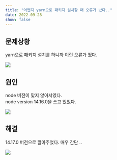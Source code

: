 ```yaml
---
title: "어쩐지 yarn으로 패키지 설치할 때 오류가 났다.."
date: 2022-09-28
show: false
---
```


## 문제상황

yarn으로 패키지 설치를 하니까 이런 오류가 떴다.

![](https://velog.velcdn.com/images/nsunny0908/post/f8a5c6cc-ebe5-42b2-9e2b-7050b5ddb2fe/image.png)

## 원인

node 버전이 맞지 않아서였다.  
node version 14.16.0을 쓰고 있었다.

![](https://velog.velcdn.com/images/nsunny0908/post/fe4687cb-46a8-48be-99e4-c3a2a0e2ad21/image.png)

## 해결

14.17.0 버전으로 깔아주었다.
매우 간단 ..

![](https://velog.velcdn.com/images/nsunny0908/post/c62411e0-9a86-4e9e-a05b-370478720640/image.png)
